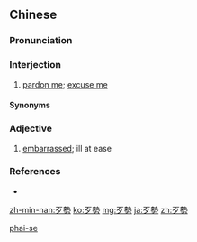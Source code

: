 {{also|歹势}}
==Chinese==
{{zh-forms|s=歹势|alt=否勢,壞勢}}

===Pronunciation===
{{zh-pron
|m=dǎishì
|m_note=from Min Nan
|mn=xm,sx,tp,yl,tn,kh,tc:pháiⁿ-sè/qz,lk,km,mg,hc:phái-sè
|cat=intj
}}

===Interjection===
{{zh-interj}}

# {{lb|zh|Min Nan}} [[pardon me]]; [[excuse me]]

====Synonyms====
{{zh-dial|不好意思}}
{{zh-dial|對不起}}

===Adjective===
{{zh-adj}}

# {{lb|zh|Min Nan}} [[embarrassed]]; ill at ease

===References===
* {{thcwd|1103}}

[[Category:Min Nan phrasebook|phai-se]]

[[zh-min-nan:歹勢]]
[[ko:歹勢]]
[[mg:歹勢]]
[[ja:歹勢]]
[[zh:歹勢]]